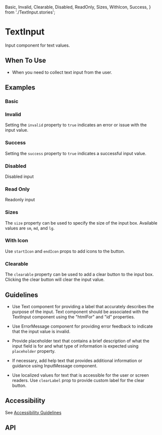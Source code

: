   Basic,
  Invalid,
  Clearable,
  Disabled,
  ReadOnly,
  Sizes,
  WithIcon,
  Success,
} from './TextInput.stories';

<Meta of={TextInput} />

# TextInput

Input component for text values.

## When To Use

- When you need to collect text input from the user.

## Examples

### Basic

<Canvas of={Basic} />

### Invalid

Setting the `invalid` property to `true` indicates an error or issue with the input value.

<Canvas of={Invalid} />

### Success

Setting the `success` property to `true` indicates a successful input value.

<Canvas of={Success} />

### Disabled

Disabled input

<Canvas of={Disabled} />

### Read Only

Readonly input

<Canvas of={ReadOnly} />

### Sizes

The `size` property can be used to specify the size of the input box. Available values are `sm`, `md`, and `lg`.

<Canvas of={Sizes} />


### With Icon

Use `startIcon` and `endIcon` props to add icons to the button.

<Canvas of={WithIcon} />

### Clearable

The `clearable` property can be used to add a clear button to the input box. Clicking the clear button will clear the input value.

<Canvas of={Clearable} />

## Guidelines

- Use Text component for providing a label that accurately describes
the purpose of the input. Text component should be associated
with the TextInput component using the "htmlFor" and "id" properties.

- Use ErrorMessage component for providing error feedback to indicate
that the input value is invalid.

- Provide placeholder text that contains a brief description of what the input
field is for and what type of information is expected using `placeholder`
property.

- If necessary, add help text that provides additional information or guidance
using InputMessage component.

- Use localized values for text that is accessible for the user or screen
readers. Use `clearLabel` prop to provide custom label for the clear button.

## Accessibility

See [Accessibility Guidelines](https://developer.microsoft.com/en-us/fluentui#/controls/web/textinput#accessibility)

## API

<ArgTypes />
